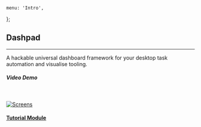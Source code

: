     menu: 'Intro',
};

## Dashpad

---

A hackable universal dashboard framework for your desktop task automation and visualise tooling.

##### Video Demo

<br/>

[![Screens](https://github.com/etamity/dashpad/blob/master/screenshots/Screenshot-1.png?raw=true)](https://youtu.be/xdE6z8N6nyw)

#### [Tutorial Module](https://github.com/etamity/dashpad-tutorial)
